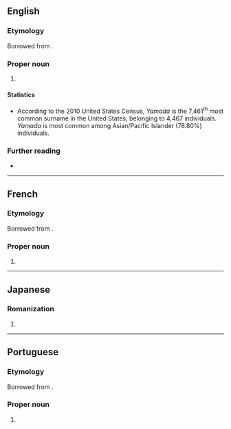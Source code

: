 ==English==

===Etymology===
Borrowed from {{bor|en|ja|山田|tr=Yamada}}.

===Proper noun===
{{en-proper noun|Yamadas}}

# {{surname|en|from=Japanese}}

====Statistics====
* According to the 2010 United States Census, ''Yamada'' is the 7,461<sup>th</sup> most common surname in the United States, belonging to 4,467 individuals. ''Yamada'' is most common among Asian/Pacific Islander (78.80%) individuals.

===Further reading===
* {{R:en:DAFN}}

----

==French==

===Etymology===
Borrowed from {{bor|fr|ja|山田|tr=Yamada}}.

===Proper noun===
{{fr-proper noun}}

# {{surname|fr|from=Japanese}}

----

==Japanese==

===Romanization===
{{ja-romaji}}

# {{ja-romanization of|やまだ}}

----

==Portuguese==

===Etymology===
Borrowed from {{bor|pt|ja|山田|tr=Yamada}}.

===Proper noun===
{{pt-proper noun|m|g2=f}}

# {{surname|pt|from=Japanese}}